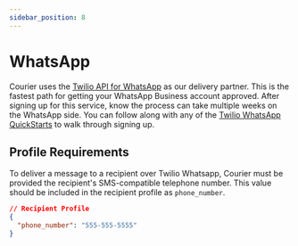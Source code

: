 ```yaml
---
sidebar_position: 8
---
```


# WhatsApp

Courier uses the [Twilio API for WhatsApp](https://twilio.com/whatsapp) as our delivery partner. This is the fastest path for getting your WhatsApp Business account approved. After signing up for this service, know the process can take multiple weeks on the WhatsApp side. You can follow along with any of the [Twilio WhatsApp QuickStarts](https://www.twilio.com/docs/whatsapp/quickstart) to walk through signing up.

## Profile Requirements

To deliver a message to a recipient over Twilio Whatsapp, Courier must be provided the recipient's SMS-compatible telephone number. This value should be included in the recipient profile as `phone_number`.

```json title=JSON
// Recipient Profile
{
  "phone_number": "555-555-5555"
}
```

